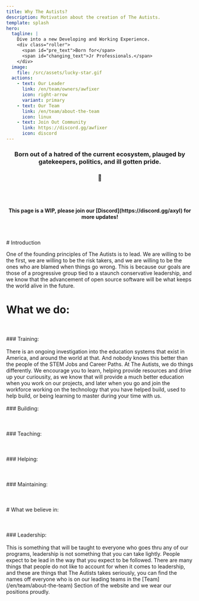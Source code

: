 ```yaml
---
title: Why The Autists?
description: Motivation about the creation of The Autists.
template: splash
hero:
  tagline: |
    Dive into a new Developing and Working Experience.
    <div class="roller">
      <span id="pre_text">Born for</span>
      <span id="changing_text">Jr Professionals.</span>
    </div>
  image:
    file: /src/assets/lucky-star.gif
  actions:
    - text: Our Leader
      link: /en/team/owners/awfixer
      icon: right-arrow
      variant: primary
    - text: Our Team
      link: /en/team/about-the-team
      icon: linux
    - text: Join Out Community
      link: https://discord.gg/awfixer
      icon: discord
---
```



<h3 align="center">
  Born out of a hatred of the current ecosystem, plauged by gatekeepers, politics, and ill gotten pride.
</h3>
<h3 align="center">
  🏅
</h3>
<br>

</br>
<h4 align="center"> This page is a WIP, please join our [Discord](https://discord.gg/axyl) for more updates!</h4>
<br>

</br>
# Introduction

One of the founding principles of The Autists is to lead. We are willing to be the first, we are willing
to be the risk takers, and we are willing to be the ones who are blamed when things go wrong. This is because our
goals are those of a progressive group tied to a staunch conservative leadership, and we know that the advancement
of open source software will be what keeps the world alive in the future.

# What we do:
<br>
</br>
### Training:
<br>
</br>
There is an ongoing investigation into the education systems that exist in America, and around the world at that.
And nobody knows this better than the people of the STEM Jobs and Career Paths. At The Autists, we do things differently.
We encourage you to learn, helping provide resources and drive up your curiousity, as we know that will provide a much
better education when you work on our projects, and later when you go and join the workforce working on the technology
that you have helped build, used to help build, or being learning to master during your time with us.
<br>
</br>
### Building:
<br>
</br>

<br>
</br>
### Teaching:
<br>
</br>

<br>
</br>
### Helping:
<br>
</br>

<br>
</br>
### Maintaining:
<br>
</br>

<br>
</br>
# What we believe in:
<br>
</br>

<br>
</br>
### Leadership:
<br>
</br>
This is something that will be taught to everyone who goes thru any of our programs, leadership is not something that
you can take lightly. People expect to be lead in the way that you expect to be followed. There are many things that people
do not like to account for when it comes to leadership, and these are things that The Autists takes seriously, you can
find the names off everyone who is on our leading teams in the [Team](/en/team/about-the-team) Section of the website
and we wear our positions proudly.

<ImageComponent />
<ScriptWorkaround />

